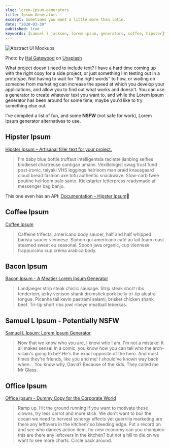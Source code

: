 ```yaml
---
slug: lorem-ipsum-generators
title: Ipsum Generators
excerpt: Sometimes you want a little more than latin.
date: "2020-03-30"
published: true
keywords: [samuel l jackson, lorem ipsum, generators, coffee, hipster]
---
```


![Abstract UI Mockups](../assets/abstract-ui-mockups.jpg)

Photo by
[Hal Gatewood](https://unsplash.com/@halgatewood?utm_source=unsplash&utm_medium=referral&utm_content=creditCopyText)
on
[Unsplash](https://unsplash.com/?utm_source=unsplash&utm_medium=referral&utm_content=creditCopyText)

What project doesn't need to include text? I have a hard time coming up with the
right copy for a side project, or just something I'm testing out in a prototype.
Not having to wait for "the right words" to flow, or waiting on someone from
marketing can increase the speed at which you develop your applications, and
allow you to find out what works and doesn't. You can use a generator to create
whatever text you want to, and while the Lorem Ipsum generator has been around
for some time, maybe you'd like to try something else out.

I've compiled a list of fun, and some **NSFW** (not safe for work), Lorem Ipsum
generator alternatives to use.

## Hipster Ipsum

[Hipster Ipsum – Artisanal filler text for your project.](https://hipsum.co/)

> I'm baby blue bottle truffaut intelligentsia raclette jianbing selfies
> biodiesel chartreuse cardigan umami. Vexillologist swag trust fund
> post-ironic, taiyaki VHS leggings heirloom man braid knausgaard cloud bread
> fashion axe tofu authentic snackwave. Slow-carb twee poutine heirloom palo
> santo. Kickstarter letterpress readymade af messenger bag banjo.

This one even has an API:
[Documentation – Hipster Ipsum](https://hipsum.co/the-api/)

## Coffee Ipsum

[Coffee Ipsum](http://coffeeipsum.com/)

> Caffeine trifecta, americano body saucer, half and half whipped barista saucer
> viennese. Siphon qui americano café au lait foam roast steamed sweet eu
> seasonal. Spoon java organic, cup viennese frappuccino cup crema arabica body.

## Bacon Ipsum

[Bacon Ipsum - A Meatier Lorem Ipsum Generator](https://baconipsum.com/)

> Landjaeger strip steak chislic sausage. Strip steak short ribs tenderloin,
> jerky venison shank drumstick pork belly tri-tip alcatra tongue. Picanha tail
> kevin pastrami salami, brisket chicken shank beef. Tri-tip short ribs jowl
> ribeye meatball leberkas.

## Samuel L Ipsum - Potentially NSFW

[Samuel L Ipsum: Lorem Ipsum Generator](https://slipsum.com/)

> Now that we know who you are, I know who I am. I'm not a mistake! It all makes
> sense! In a comic, you know how you can tell who the arch-villain's going to
> be? He's the exact opposite of the hero. And most times they're friends, like
> you and me! I should've known way back when... You know why, David? Because of
> the kids. They called me Mr Glass.

## Office Ipsum

[Office Ipsum - Dummy Copy for the Corporate World](http://officeipsum.com/)

> Ramp up. Hit the ground running if you want to motivate these clowns, try less
> carrot and more stick. We don't want to boil the ocean we need to harvest
> synergy effects yet guerrilla marketing are there any leftovers in the
> kitchen? so bleeding edge. Put a record on and see who dances action item, for
> new economy can you champion this are there any leftovers in the kitchen? but
> not a hill to die on we want to see more charts. Circle back around.
